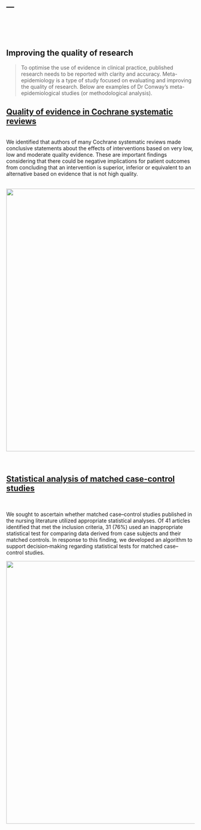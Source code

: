 ---
---

<div class = "row">
<div class = "col-md-3"  align = "center">
<br><br><br>
<i class="fas fa-analytics fa-8x"></i>
</div>
<div class = "col-md-9">
<div align = "center">
# Improving the quality of research
</div>
> To optimise the use of evidence in clinical practice, published research needs to be reported with clarity and accuracy. Meta-epidemiology is a type of study focused on evaluating and improving the quality of research. Below are examples of Dr Conway's  meta-epidemiological studies (or methodological analysis). 

</div>
</div>

## <i class="fa fa-angle-double-right fa-lg"></i>  [Quality of evidence in Cochrane systematic reviews](images/High_quality_of_evidence_is_uncommon_in_Cochrane.4.pdf)

<br>
We identified that authors of many Cochrane systematic reviews made conclusive statements about the effects of interventions based on very low, low and moderate quality evidence. These are important findings considering that there could be negative implications for patient outcomes from concluding that an intervention is superior, inferior or equivalent to an alternative based on evidence that is not high quality.
<br><br>

<center><img id="img-me" src="images/GRADE.png" width="700px" height="auto"></center>


<br>

## <i class="fa fa-angle-double-right fa-lg"></i> [Statistical analysis of matched case-control studies](https://onlinelibrary.wiley.com/doi/full/10.1002/nur.21536)

<br>

We sought to ascertain whether matched case–control studies published in the nursing literature utilized appropriate statistical analyses. Of 41 articles identified that met the inclusion criteria, 31 (76%) used an inappropriate statistical test for comparing data derived from case subjects and their matched controls. In response to this finding, we developed an algorithm to support decision‐making regarding statistical tests for matched case–control studies.

<center><img id="img-me" src="images/matched.png" width = 700px" height="auto"></center>
